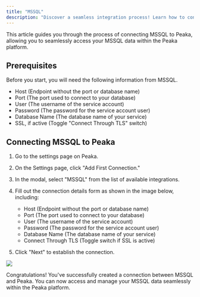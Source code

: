 ```yaml
---
title: "MSSQL"
description: "Discover a seamless integration process! Learn how to connect MSSQL to Peaka effortlessly for streamlined transactions."
---
```


This article guides you through the process of connecting MSSQL to Peaka, allowing you to seamlessly access your MSSQL data within the Peaka platform.

## Prerequisites

Before you start, you will need the following information from MSSQL.

- Host (Endpoint without the port or database name)
- Port (The port used to connect to your database)
- User (The username of the service account)
- Password (The password for the service account user)
- Database Name (The database name of your service)
- SSL, if active (Toggle "Connect Through TLS" switch)

## Connecting MSSQL to Peaka

1. Go to the settings page on Peaka.

2. On the Settings page, click "Add First Connection."

3. In the modal, select "MSSQL" from the list of available integrations.

4. Fill out the connection details form as shown in the image below, including:

   - Host (Endpoint without the port or database name)
   - Port (The port used to connect to your database)
   - User (The username of the service account)
   - Password (The password for the service account user)
   - Database Name (The database name of your service)
   - Connect Through TLS (Toggle switch if SSL is active)

5. Click "Next" to establish the connection.

<img src="images/integrations/mssql-1.png" />

Congratulations! You've successfully created a connection between MSSQL and Peaka. You can now access and manage your MSSQL data seamlessly within the Peaka platform.
